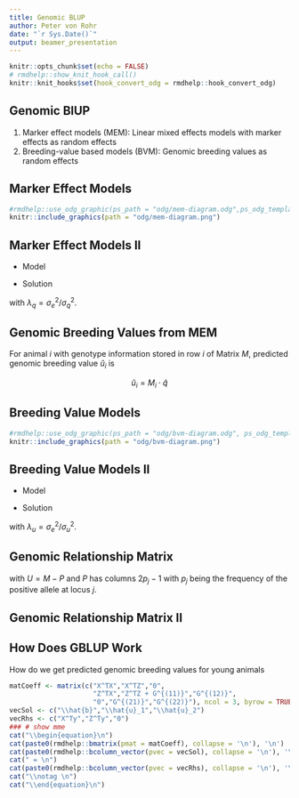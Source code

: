 ```yaml
---
title: Genomic BLUP
author: Peter von Rohr
date: "`r Sys.Date()`"
output: beamer_presentation
---
```


```r
knitr::opts_chunk$set(echo = FALSE)
# rmdhelp::show_knit_hook_call()
knitr::knit_hooks$set(hook_convert_odg = rmdhelp::hook_convert_odg)
```

## Genomic BlUP

1. Marker effect models (MEM): Linear mixed effects models with marker effects as random effects
2. Breeding-value based models (BVM): Genomic breeding values as random effects


## Marker Effect Models 

```r
#rmdhelp::use_odg_graphic(ps_path = "odg/mem-diagram.odg",ps_odg_template = "odg_draw_a4_landscape")
knitr::include_graphics(path = "odg/mem-diagram.png")
```


## Marker Effect Models II

* Model
\begin{equation}
  y = 1_n \mu + Mq + e \notag
\end{equation}

* Solution

\begin{equation}
\left[ 
\begin{array}{cc}
1_n^T1_n  &  1_n^TM \\
M^T1_n  &  M^TM + \lambda_q * I
\end{array}
\right]
\left[ 
\begin{array}{c}
\hat{\mu} \\
\hat{q}
\end{array}
\right]
= 
\left[ 
\begin{array}{c}
1_n^Ty \\
M^Ty
\end{array}
\right] \notag
\end{equation}

with $\lambda_q = \sigma_e^2 / \sigma_q^2$. 

## Genomic Breeding Values from MEM

For animal $i$ with genotype information stored in row $i$ of Matrix $M$, predicted genomic breeding value $\hat{u}_i$ is

$$\hat{u}_i = M_i \cdot \hat{q}$$



## Breeding Value Models

```r
#rmdhelp::use_odg_graphic(ps_path = "odg/bvm-diagram.odg", ps_odg_template = "odg_draw_a4_landscape")
knitr::include_graphics(path = "odg/bvm-diagram.png")
```



## Breeding Value Models II

* Model

\begin{equation}
  y = Xb + Zu + e \notag
\end{equation}


* Solution

\begin{equation}
\left[ 
\begin{array}{cc}
X^TX  &  X^TZ \\
Z^TX  &  Z^TZ + \lambda_u * G^{-1}
\end{array}
\right]
\left[ 
\begin{array}{c}
\hat{b} \\
\hat{u}
\end{array}
\right]
= 
\left[ 
\begin{array}{c}
X^Ty \\
Z^Ty
\end{array}
\right] \notag
\end{equation}

with $\lambda_u = \sigma_e^2 / \sigma_u^2$. 


## Genomic Relationship Matrix

\begin{equation}
  u = U \cdot q \notag
\end{equation}

with $U = M - P$ and $P$ has columns $2p_j-1$ with $p_j$ being the frequency of the positive allele at locus $j$.

\begin{equation}
var(u) = G * \sigma_u^2 \notag
\end{equation}

\begin{equation}
var(u) = UU^T * \sigma_q^2 \notag
\end{equation}

\begin{equation}
\sigma_u^2 = 2 \sum_{j=1}^m p_j(1-p_j)\sigma_q^2 \notag
\end{equation}


## Genomic Relationship Matrix II

\begin{equation}
var(u) = G * \sigma_u^2 = UU^T\sigma_q^2 \notag
\end{equation}

\begin{equation}
G = \frac{UU^T}{2 \sum_{j=1}^m p_j(1-p_j)} \notag
\end{equation}

 
## How Does GBLUP Work

How do we get predicted genomic breeding values for young animals

```r
matCoeff <- matrix(c("X^TX","X^TZ","0",
                     "Z^TX","Z^TZ + G^{(11)}","G^{(12)}",
                     "0","G^{(21)}","G^{(22)}"), ncol = 3, byrow = TRUE)
vecSol <- c("\\hat{b}","\\hat{u}_1","\\hat{u}_2")
vecRhs <- c("X^Ty","Z^Ty","0")
### # show mme
cat("\\begin{equation}\n")
cat(paste0(rmdhelp::bmatrix(pmat = matCoeff), collapse = '\n'), '\n')
cat(paste0(rmdhelp::bcolumn_vector(pvec = vecSol), collapse = '\n'), '\n')
cat(" = \n")
cat(paste0(rmdhelp::bcolumn_vector(pvec = vecRhs), collapse = '\n'), '\n')
cat("\\notag \n")
cat("\\end{equation}\n")
```

\begin{equation}
\hat{u}_2 = -\left( G^{22}\right)^{-1}G^{21}\hat{u}_1 \notag
\end{equation}
  
